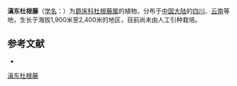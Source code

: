 {{Speciesbox
| name = 滇东杜根藤
| status = 
| status_system = 
| image = 
| genus = Calophanoides
| species = xerobatica
| authority = (W. W. Sm.) C. Y. Wu
}}

'''滇东杜根藤'''（[[学名|学名]]：{{lang|la|''Calophanoides xerobatica''}}）为[[爵床科|爵床科]][[杜根藤属|杜根藤属]]的植物。分布于[[中国大陆|中国大陆]]的[[四川|四川]]、[[云南|云南]]等地，生长于海拔1,900米至2,400米的地区，目前尚未由人工引种栽培。

== 参考文献 ==
<div class="references-small">
* {{cite web| url =http://www.bioinfo.cn/db05/KmzwSpecies.php?action=view&id=32| title =滇东杜根藤| work =《中国高等植物数据库全库》| publisher =中国科学院微生物研究所| author =昆明植物研究所| accessdate =2009-02-20| deadurl =yes| archiveurl =https://web.archive.org/web/20160305052439/http://www.bioinfo.cn/db05/KmzwSpecies.php?action=view&id=32| archivedate =2016-03-05}}
</div>
{{Taxonbar|from=Q15224827}}

[[Category:杜根藤属|滇东杜根藤]]


{{植物小作品}}